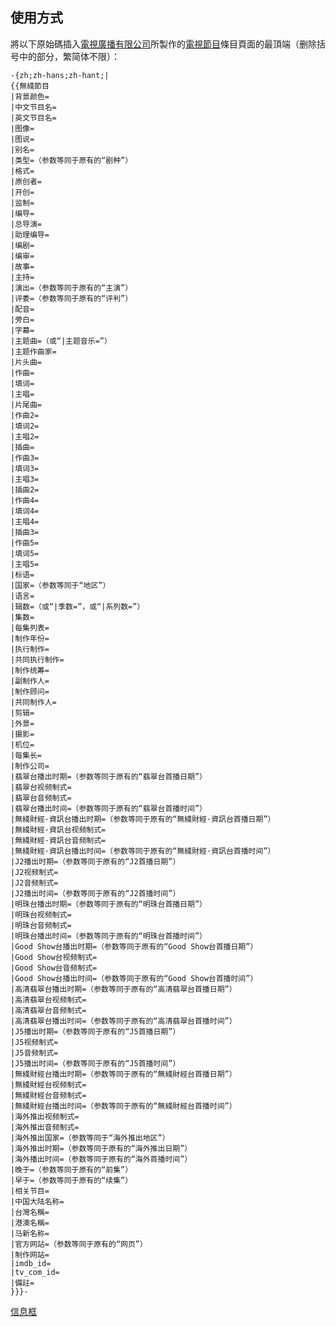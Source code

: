<includeonly><!-- 在這裡加入模板的保護標識 --></includeonly><noinclude>{{Documentation subpage}}</noinclude>
{{使用电视节目信息框}}
<!-- 在本行下編輯模板說明 -->
==使用方式==
將以下原始碼插入[[電視廣播有限公司]]所製作的[[電視節目]]條目頁面的最頂端（删除括号中的部分，繁简体不限）：
<pre>-{zh;zh-hans;zh-hant;|
{{無綫節目
|背景颜色=
|中文节目名=
|英文节目名=
|图像=
|图说=
|别名=
|类型=（参数等同于原有的“剧种”）
|格式=
|原创者=
|开创=
|监制=
|编导=
|总导演=
|助理编导=
|编剧=
|编审=
|故事=
|主持=
|演出=（参数等同于原有的“主演”）
|评委=（参数等同于原有的“评判”）
|配音=
|旁白=
|字幕=
|主题曲=（或“|主题音乐=”）
|主题作曲家=
|片头曲=
|作曲=
|填词=
|主唱=
|片尾曲=
|作曲2=
|填词2=
|主唱2=
|插曲=
|作曲3=
|填词3=
|主唱3=
|插曲2=
|作曲4=
|填词4=
|主唱4=
|插曲3=
|作曲5=
|填词5=
|主唱5=
|标语=
|国家=（参数等同于“地区”）
|语言=
|辑数=（或“|季数=”，或“|系列数=”）
|集数=
|每集列表=
|制作年份=
|执行制作=
|共同执行制作=
|制作统筹=
|副制作人=
|制作顾问=
|共同制作人=
|剪辑=
|外景=
|摄影=
|机位=
|每集长=
|制作公司=
|翡翠台播出时期=（参数等同于原有的“翡翠台首播日期”）
|翡翠台视频制式=
|翡翠台音频制式=
|翡翠台播出时间=（参数等同于原有的“翡翠台首播时间”）
|無綫財經·資訊台播出时期=（参数等同于原有的“無綫財經·資訊台首播日期”）
|無綫財經·資訊台视频制式=
|無綫財經·資訊台音频制式=
|無綫財經·資訊台播出时间=（参数等同于原有的“無綫財經·資訊台首播时间”）
|J2播出时期=（参数等同于原有的“J2首播日期”）
|J2视频制式=
|J2音频制式=
|J2播出时间=（参数等同于原有的“J2首播时间”）
|明珠台播出时期=（参数等同于原有的“明珠台首播日期”）
|明珠台视频制式=
|明珠台音频制式=
|明珠台播出时间=（参数等同于原有的“明珠台首播时间”）
|Good Show台播出时期=（参数等同于原有的“Good Show台首播日期”）
|Good Show台视频制式=
|Good Show台音频制式=
|Good Show台播出时间=（参数等同于原有的“Good Show台首播时间”）
|高清翡翠台播出时期=（参数等同于原有的“高清翡翠台首播日期”）
|高清翡翠台视频制式=
|高清翡翠台音频制式=
|高清翡翠台播出时间=（参数等同于原有的“高清翡翠台首播时间”）
|J5播出时期=（参数等同于原有的“J5首播日期”）
|J5视频制式=
|J5音频制式=
|J5播出时间=（参数等同于原有的“J5首播时间”）
|無綫財經台播出时期=（参数等同于原有的“無綫財經台首播日期”）
|無綫財經台视频制式=
|無綫財經台音频制式=
|無綫財經台播出时间=（参数等同于原有的“無綫財經台首播时间”）
|海外推出视频制式=
|海外推出音频制式=
|海外推出国家=（参数等同于“海外推出地区”）
|海外推出时期=（参数等同于原有的“海外推出日期”）
|海外播出时间=（参数等同于原有的“海外首播时间”）
|晚于=（参数等同于原有的“前集”）
|早于=（参数等同于原有的“续集”）
|相关节目=
|中国大陆名称=
|台灣名稱=
|港澳名稱=
|马新名称=
|官方网站=（参数等同于原有的“网页”）
|制作网站=
|imdb_id=
|tv_com_id=
|備註=
}}}-</pre>

<includeonly>
<!-- 本行下加入模板的分類 -->
[[Category:無綫電視模板|信息框]]
</includeonly>